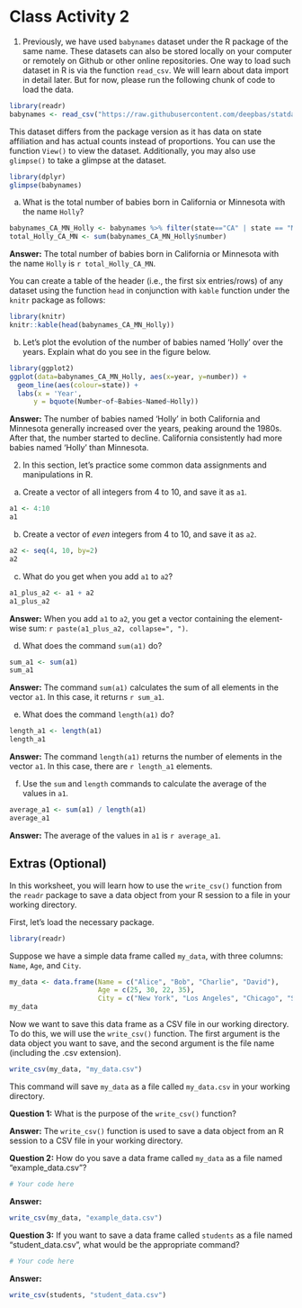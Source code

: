 # Class Activity 2

1. Previously, we have used `babynames` dataset under the R package of the same name. These datasets can also be stored locally on your computer or remotely on Github or other online repositories. One way to load such dataset in R is via the function `read_csv`. We will learn about data import in detail later. But for now, please run the following chunk of code to load the data.

```r
library(readr)
babynames <- read_csv("https://raw.githubusercontent.com/deepbas/statdatasets/main/baby-names-by-state.csv")
```

This dataset differs from the package version as it has data on state affiliation and has actual counts instead of proportions. You can use the function `View()` to view the dataset. Additionally, you may also use `glimpse()` to take a glimpse at the dataset.

```r
library(dplyr)
glimpse(babynames)
```

a. What is the total number of babies born in California or Minnesota with the name `Holly`?

```r
babynames_CA_MN_Holly <- babynames %>% filter(state=="CA" | state == "MN",  name == "Holly")
total_Holly_CA_MN <- sum(babynames_CA_MN_Holly$number)
```

**Answer:** The total number of babies born in California or Minnesota with the name `Holly` is `r total_Holly_CA_MN`.

You can create a table of the header (i.e., the first six entries/rows) of any dataset using the function `head` in conjunction with `kable` function under the `knitr` package as follows:

```r
library(knitr)
knitr::kable(head(babynames_CA_MN_Holly))
```

b. Let's plot the evolution of the number of babies named 'Holly' over the years. Explain what do you see in the figure below.

```r
library(ggplot2)
ggplot(data=babynames_CA_MN_Holly, aes(x=year, y=number)) + 
  geom_line(aes(colour=state)) + 
  labs(x = 'Year',
      y = bquote(Number~of~Babies~Named~Holly))
```

**Answer:** The number of babies named 'Holly' in both California and Minnesota generally increased over the years, peaking around the 1980s. After that, the number started to decline. California consistently had more babies named 'Holly' than Minnesota.

\vspace*{1in}

2. In this section, let's practice some common data assignments and manipulations in R.

a. Create a vector of all integers from 4 to 10, and save it as `a1`. 

```r
a1 <- 4:10
a1
```

b. Create a vector of _even_ integers from 4 to 10, and save it as `a2`. 

```r
a2 <- seq(4, 10, by=2)
a2
```

c. What do you get when you add `a1` to `a2`? 

```r
a1_plus_a2 <- a1 + a2
a1_plus_a2
```

**Answer:** When you add `a1` to `a2`, you get a vector containing the element-wise sum: `r paste(a1_plus_a2, collapse=", ")`.

d. What does the command `sum(a1)` do?

```r
sum_a1 <- sum(a1)
sum_a1
```

**Answer:** The command `sum(a1)` calculates the sum of all elements in the vector `a1`. In this case, it returns `r sum_a1`.

e. What does the command `length(a1)` do?

```r
length_a1 <- length(a1)
length_a1
```

**Answer:** The command `length(a1)` returns the number of elements in the vector `a1`. In this case, there are `r length_a1` elements.

f. Use the `sum` and `length` commands to calculate the average of the values in `a1`.

```r
average_a1 <- sum(a1) / length(a1)
average_a1
```

**Answer:** The average of the values in `a1` is `r average_a1`.

## Extras (Optional)

In this worksheet, you will learn how to use the `write_csv()` function from the `readr` package to save a data object from your R session to a file in your working directory.

First, let's load the necessary package.

```r
library(readr)
```

Suppose we have a simple data frame called `my_data`, with three columns: `Name`, `Age`, and `City`.

```r
my_data <- data.frame(Name = c("Alice", "Bob", "Charlie", "David"),
                      Age = c(25, 30, 22, 35),
                      City = c("New York", "Los Angeles", "Chicago", "San Francisco"))
my_data
```

Now we want to save this data frame as a CSV file in our working directory. To do this, we will use the `write_csv()` function. The first argument is the data object you want to save, and the second argument is the file name (including the .csv extension).

```r
write_csv(my_data, "my_data.csv")
```

This command will save `my_data` as a file called `my_data.csv` in your working directory.

**Question 1:** What is the purpose of the `write_csv()` function?

**Answer:** The `write_csv()` function is used to save a data object from an R session to a CSV file in your working directory.

**Question 2:** How do you save a data frame called `my_data` as a file named "example_data.csv"?

```r
# Your code here
```

**Answer:**

```r
write_csv(my_data, "example_data.csv")
```

**Question 3:** If you want to save a data frame called `students` as a file named "student_data.csv", what would be the appropriate command?

```r
# Your code here
```

**Answer:**

```r
write_csv(students, "student_data.csv")
```

